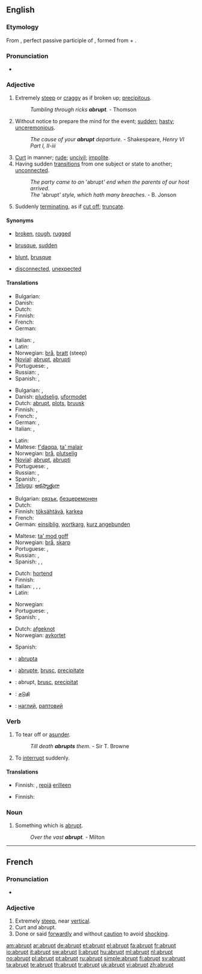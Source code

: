 ==English==

===Etymology===
From {{etyl|la|en}} {{term|abruptus|lang=la}}, perfect passive participle of {{term|abrumpo|abrumpō|break off|lang=la}}, formed from {{term|ab||from, away from|lang=la}} + {{term|rumpo|rumpō|break|lang=la}}.

===Pronunciation===
* {{audio|En-us-abrupt.ogg|Audio (US)}}

===Adjective===
{{en-adj|'''more abrupt''' or [[abrupter]]|'''most abrupt''' or [[abruptest]]}}

# Extremely [[steep]] or [[craggy]] as if broken up; [[precipitous]].
#: ''Tumbling through ricks '''abrupt'''.'' - Thomson
# Without notice to prepare the mind for the event; [[sudden]]; [[hasty]]; [[unceremonious]].
#: ''The cause of your '''abrupt''' departure.'' - Shakespeare, ''Henry VI Part I, II-iii''
# [[curt|Curt]] in manner; [[rude]]; [[uncivil]]; [[impolite]].
# Having sudden [[transitions]] from one subject or state to another; [[unconnected]].
#: ''The party came to an'' 'abrupt''' end when the parents of our host arrived.''
#: ''The'' 'abrupt''' style, which hath many breaches.'' - B. Jonson
# {{botany}} Suddenly [[terminating]], as if [[cut off]]; [[truncate]].

====Synonyms====
*{{sense|precipitous}} [[broken]], [[rough]], [[rugged]]
*{{sense|without time to prepare}} [[brusque]], [[sudden]]
*{{sense|uncivil}}[[blunt]], [[brusque]]
*{{sense|without transition}} [[disconnected]], [[unexpected]]

====Translations====
{{trans-top|broken off or very steep}}
* Bulgarian: {{t|bg|стръмен|sc=Cyrl}}
* Danish: {{t-|da|brat}}
* Dutch: {{t+|nl|steil}}
* Finnish: {{t+|fi|äkkijyrkkä}}
* French: {{t+|fr|abrupt}}
* German: {{t+|de|steil}}
{{trans-mid}}
* Italian: {{t-|it|brusco}}, {{t+|it|brusca}}
* Latin: {{t-|la|abruptus}}
* Norwegian: [[brå]], [[bratt]] (steep)
* [[Novial]]: [[abrupt]], [[abrupti]]
* Portuguese: {{t+|pt|brusco}}, {{t+|pt|abrupto}}
* Russian: {{t|ru|крутой}}, {{t|ru|обрывистый}}
* Spanish: {{t+|es|abrupto}}, {{t-|es|brusco}}
{{trans-bottom}}

{{trans-top|sudden or hasty}}
* Bulgarian: {{t+|bg|рязък|sc=Cyrl}}, {{t+|bg|внезапен|sc=Cyrl}}
* Danish: [[pludselig]], [[uformodet]]
* Dutch: [[#Dutch|abrupt]], [[plots]], [[bruusk]]
* Finnish: {{t+|fi|äkillinen}}, {{t+|fi|odottamaton}}
* French: {{t+|fr|brusque}}, {{t-|fr|precipité}}
* German: {{t+|de|abrupt}}, {{t+|de|plötzlich}}
* Italian: {{t-|it|brusco}}, {{t+|it|brusca}}
{{trans-mid}}
* Latin: {{t-|la|abruptus}}
* Maltese: [[f'daqqa]], [[ta' malajr]]
* Norwegian: [[brå]], [[plutselig]]
* [[Novial]]: [[abrupt]], [[abrupti]]
* Portuguese: {{t+|pt|brusco}}, {{t+|pt|abrupto}}
* Russian: {{t|ru|внезапный}}, {{t|ru|неожиданный}}
* Spanish: {{t-|es|repentino}}, {{t-|es|súbito}}
* [[Telugu]]: [[అకస్మాత్తుగా]]
{{trans-bottom}}

{{trans-top|curt in manner}}
* Bulgarian: [[рязък]], [[безцеремонен]]
* Dutch: {{t-|nl|kortaf}}
* Finnish: [[töksähtävä]], [[karkea]]
* French: {{t+|fr|brusque}}
* German: [[einsiblig]], [[wortkarg]], [[kurz angebunden]]
{{trans-mid}}
* Maltese: [[ta' mod goff]]
* Norwegian: [[brå]], [[skarp]]
* Portuguese: {{t+|pt|brusco}}, {{t+|pt|rude}}
* Russian: {{t|ru|бесцеремонный}}, {{t|ru|резкий}}
* Spanish: {{t+|es|abrupto}}, {{t-|es|brusco}}, {{t-|es|cortante}}
{{trans-bottom}}

{{trans-top|having sudden transitions from one state to next}}
* Dutch: [[hortend]]
* Finnish: {{t+|fi|äkillinen}}
* Italian: {{t+|it|discontinuo}}, {{t+|it|discontinua}}, {{t-|it|sconnesso}}, {{t-|it|sconnessa}}
* Latin: {{t-|la|abruptus}}
{{trans-mid}}
* Norwegian: {{t+|no|plutselig}}
* Portuguese: {{t+|pt|brusco}}, {{t+|pt|abrupto}}
* Spanish: {{t-|es|brusco}}, {{t+|es|abrupto}}
{{trans-bottom}}

{{trans-top|botany: truncated}}
* Dutch: [[afgeknot]]
* Norwegian: [[avkortet]]
{{trans-mid}}
* Spanish: {{t+|es|abrupto}}
{{trans-bottom}}

{{checktrans-top}}
* {{ttbc|Ido}}: [[abrupta]]
* {{ttbc|Interlingua}}: [[abrupte]], [[brusc]], [[precipitate]]
* {{ttbc|Romanian}}: abrupt, [[brusc]], [[precipitat]]
{{checktrans-mid}}
* {{ttbc|Tamil}}: [[சடுதி]]
* {{ttbc|Ukrainian}}: [[наглий]], [[раптовий]]
{{checktrans-bottom}}

===Verb===
{{en-verb}}

# {{transitive}} To tear off or [[asunder]].
#: ''Till death '''abrupts''' them.'' - Sir T. Browne
# To [[interrupt]] suddenly.

====Translations====
{{trans-top|to tear off or asunder}}
* Finnish: {{t+|fi|erottaa}}, [[repiä]] [[erilleen]]
{{trans-mid}}
{{trans-bottom}}

{{trans-top|to interrupt suddenly}}
* Finnish: {{t+|fi|keskeyttää}}
{{trans-mid}}
{{trans-bottom}}

===Noun===
{{en-noun}}

# {{poetic}} Something which is [[#Adjective|abrupt]].
#: ''Over the vast '''abrupt'''.'' - Milton

----

==French==

===Pronunciation===
* {{audio|Fr-abrupt.ogg|Audio}}

===Adjective===
{{fr-adj}}

# Extremely [[steep]], near [[vertical]].
# Curt and abrupt.
# Done or said [[forwardly]] and without [[caution]] to avoid [[shock]]ing.

[[am:abrupt]]
[[ar:abrupt]]
[[de:abrupt]]
[[et:abrupt]]
[[el:abrupt]]
[[fa:abrupt]]
[[fr:abrupt]]
[[io:abrupt]]
[[it:abrupt]]
[[sw:abrupt]]
[[li:abrupt]]
[[hu:abrupt]]
[[ml:abrupt]]
[[nl:abrupt]]
[[no:abrupt]]
[[pl:abrupt]]
[[pt:abrupt]]
[[ru:abrupt]]
[[simple:abrupt]]
[[fi:abrupt]]
[[sv:abrupt]]
[[ta:abrupt]]
[[te:abrupt]]
[[th:abrupt]]
[[tr:abrupt]]
[[uk:abrupt]]
[[vi:abrupt]]
[[zh:abrupt]]